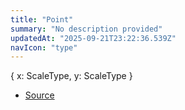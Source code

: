 ```yaml
---
title: "Point"
summary: "No description provided"
updatedAt: "2025-09-21T23:22:36.539Z"
navIcon: "type"
---
```



\{
  x: ScaleType,
  y: ScaleType
}

- [Source](https://github.com/NMMTY/LazyCanvas/blob/ba4be40168e49b0348ae523995fc10eec8149d6c/packages/lazycanvas/src/types/types.d.ts#L74)